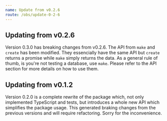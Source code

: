 ```yaml
---
name: Update from v0.2.6
route: /obs/update-0-2-6
---
```


## Updating from v0.2.6

Version 0.3.0 has breaking changes from v0.2.6. The API from `make` and `create` has been modified. They essencially have the
same API but `create` returns a promise while `make` simply returns the data. As a general rule of thumb, is you're
not testing a database, use `make`. Please refer to the API section for more details on how to use them.

## Updating from v0.1.2

Version 0.2.0 is a complete rewrite of the package which, not only implemented TypeScript and tests, but introduces
a whole new API which simplifies the package usage. This generated braking changes from the previous
versions and will require refactoring. Sorry for the inconvenience.
